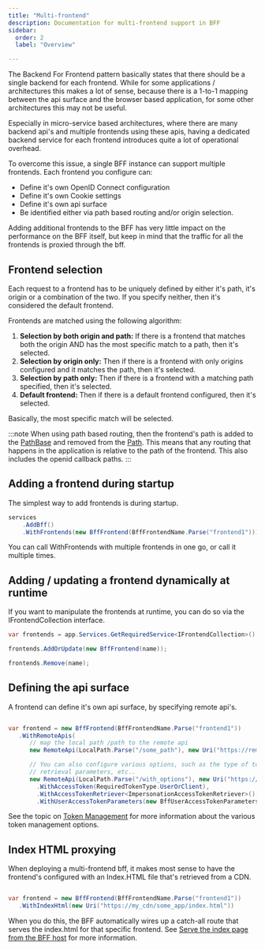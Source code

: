 ```yaml
---
title: "Multi-frontend"
description: Documentation for multi-frontend support in BFF
sidebar:
  order: 2
  label: "Overview"

---
```


The Backend For Frontend pattern basically states that there should 
be a single backend for each frontend. While for some applications / architectures this
makes a lot of sense, because there is a 1-to-1 mapping between the api surface
and the browser based application, for some other architectures this may not be useful.

Especially in micro-service based architectures, where there are many backend api's 
and multiple frontends using these apis, having a dedicated backend service for each frontend
introduces quite a lot of operational overhead. 

To overcome this issue, a single BFF instance can support multiple frontends. Each frontend you configure can:
* Define it's own OpenID Connect configuration
* Define it's own Cookie settings
* Define it's own api surface
* Be identified either via path based routing and/or origin selection. 

Adding additional frontends to the BFF has very little impact on the performance on the BFF itself, but keep in mind
that the traffic for all the frontends is proxied through the bff. 

## Frontend selection

Each request to a frontend has to be uniquely defined by either it's path, it's origin or a combination of the two. 
If you specify neither, then it's considered the default frontend. 

Frontends are matched using the following algorithm:

1. **Selection by both origin and path:** If there is a frontend that matches both the origin AND has the most specific match to a path, then it's selected. 
2. **Selection by origin only:** Then if there is a frontend with only origins configured and it matches the path, then it's selected. 
3. **Selection by path only:** Then if there is a frontend with a matching path specified, then it's selected. 
4. **Default frontend:** Then if there is a default frontend configured, then it's selected.  

Basically, the most specific match will be selected. 

:::note
When using path based routing, then the frontend's path is added to the [PathBase](https://learn.microsoft.com/en-us/dotnet/api/microsoft.aspnetcore.http.httprequest.pathbase) 
and removed from the [Path](https://learn.microsoft.com/en-us/dotnet/api/microsoft.aspnetcore.http.httprequest.path). This means that any routing
that happens in the application is relative to the path of the frontend. This also includes the openid callback paths. 
:::

## Adding a frontend during startup

The simplest way to add frontends is during startup. 

```csharp {3}
services
    .AddBff()
    .WithFrontends(new BffFrontend(BffFrontendName.Parse("frontend1")));
```
You can call WithFrontends with multiple frontends in one go, or call it multiple times. 

## Adding / updating a frontend dynamically at runtime

If you want to manipulate the frontends at runtime, you can do so via the IFrontendCollection interface. 

```csharp
var frontends = app.Services.GetRequiredService<IFrontendCollection>();

frontends.AddOrUpdate(new BffFrontend(name));

frontends.Remove(name);
```

## Defining the api surface

A frontend can define it's own api surface, by specifying remote api's. 

```csharp

var frontend = new BffFrontend(BffFrontendName.Parse("frontend1"))
   .WithRemoteApis(
      // map the local path /path to the remote api
      new RemoteApi(LocalPath.Parse("/some_path"), new Uri("https://remote-api")))

      // You can also configure various options, such as the type of token,
      // retrieval parameters, etc.. 
      new RemoteApi(LocalPath.Parse("/with_options"), new Uri("https://remote-api")))
        .WithAccessToken(RequiredTokenType.UserOrClient),
        .WithAccessTokenRetriever<ImpersonationAccessTokenRetriever>(),
        .WithUserAccessTokenParameters(new BffUserAccessTokenParameters { Resource = Resource.Parse("urn:isolated-api") }));
```

See the topic on [Token Management](../tokens.md) for more information about the various token management options. 

## Index HTML proxying

When deploying a multi-frontend bff, it makes most sense to have the frontend's configured with an 
Index.HTML file that's retrieved from a CDN. 

```csharp

var frontend = new BffFrontend(BffFrontendName.Parse("frontend1"))
   .WithIndexHtml(new Uri("https://my_cdn/some_app/index.html"))
```

When you do this, the BFF automatically wires up a catch-all route that serves the index.html for that specific frontend. 
See [Serve the index page from the BFF host](../../architecture/ui-hosting.md#serve-the-index-page-from-the-bff-host) for more information. 



